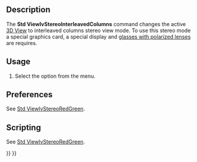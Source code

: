 <languages/>

{{Docnav
|[[Std_ViewIvStereoInterleavedRows|ViewIvStereoInterleavedRows]]
|[[Std_ViewIvStereoOff|ViewIvStereoOff]]
|[[Std_View_Menu|Std View Menu]]
|IconL=Std_ViewIvStereoInterleavedRows.svg
|IconR=Std_ViewIvStereoOff.svg
|IconC=Freecad.svg
}}

{{GuiCommand
|Name=Std ViewIvStereoInterleavedColumns
|MenuLocation=View → Stereo → Stereo Interleaved Columns
|Workbenches=All
|SeeAlso=[[Std_ViewIvStereoRedGreen|Std ViewIvStereoRedGreen]], [[Std_ViewIvStereoQuadBuff|Std ViewIvStereoQuadBuff]], [[Std_ViewIvStereoInterleavedRows|Std ViewIvStereoInterleavedRows]], [[Std_ViewIvStereoOff|Std ViewIvStereoOff]]
}}

==Description==

The '''Std ViewIvStereoInterleavedColumns''' command changes the active [[3D_View|3D View]] to interleaved columns stereo view mode. To use this stereo mode a special graphics card, a special display and [https://en.wikipedia.org/wiki/Polarized_3D_system glasses with polarized lenses] are requires.

==Usage==

# Select the {{MenuCommand|View → Stereo → [[Image:Std_ViewIvStereoInterleavedColumns.svg|16px]] Stereo Interleaved Columns}} option from the menu.

==Preferences==

See [[Std_ViewIvStereoRedGreen#Preferences|Std ViewIvStereoRedGreen]].

==Scripting==

See [[Std_ViewIvStereoRedGreen#Scripting|Std ViewIvStereoRedGreen]].


{{Docnav
|[[Std_ViewIvStereoInterleavedRows|ViewIvStereoInterleavedRows]]
|[[Std_ViewIvStereoOff|ViewIvStereoOff]]
|[[Std_View_Menu|Std View Menu]]
|IconL=Std_ViewIvStereoInterleavedRows.svg
|IconR=Std_ViewIvStereoOff.svg
|IconC=Freecad.svg
}}

{{Std_Base_navi{{#translation:}}}}
{{Userdocnavi{{#translation:}}}}